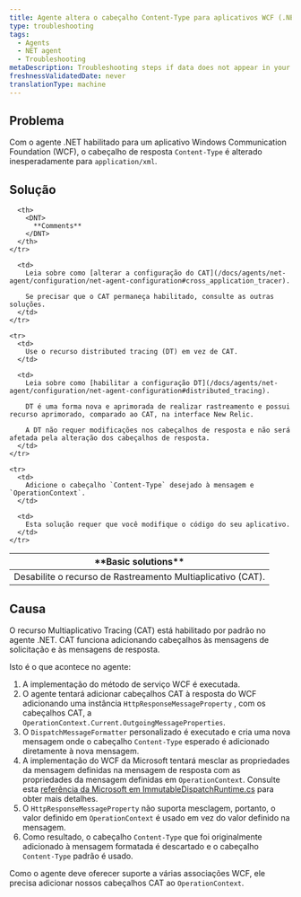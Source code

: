 ```yaml
---
title: Agente altera o cabeçalho Content-Type para aplicativos WCF (.NET)
type: troubleshooting
tags:
  - Agents
  - NET agent
  - Troubleshooting
metaDescription: Troubleshooting steps if data does not appear in your app after you installed the New Relic .NET agent.
freshnessValidatedDate: never
translationType: machine
---
```


## Problema

Com o agente .NET habilitado para um aplicativo Windows Communication Foundation (WCF), o cabeçalho de resposta `Content-Type` é alterado inesperadamente para `application/xml`.

## Solução

<table>
  <thead>
    <tr>
      <th>
        <DNT>
          **Basic solutions**
        </DNT>
      </th>

      <th>
        <DNT>
          **Comments**
        </DNT>
      </th>
    </tr>
  </thead>

  <tbody>
    <tr>
      <td>
        Desabilite o recurso de Rastreamento Multiaplicativo (CAT).
      </td>

      <td>
        Leia sobre como [alterar a configuração do CAT](/docs/agents/net-agent/configuration/net-agent-configuration#cross_application_tracer).

        Se precisar que o CAT permaneça habilitado, consulte as outras soluções.
      </td>
    </tr>

    <tr>
      <td>
        Use o recurso distributed tracing (DT) em vez de CAT.
      </td>

      <td>
        Leia sobre como [habilitar a configuração DT](/docs/agents/net-agent/configuration/net-agent-configuration#distributed_tracing).

        DT é uma forma nova e aprimorada de realizar rastreamento e possui recurso aprimorado, comparado ao CAT, na interface New Relic.

        A DT não requer modificações nos cabeçalhos de resposta e não será afetada pela alteração dos cabeçalhos de resposta.
      </td>
    </tr>

    <tr>
      <td>
        Adicione o cabeçalho `Content-Type` desejado à mensagem e `OperationContext`.
      </td>

      <td>
        Esta solução requer que você modifique o código do seu aplicativo.
      </td>
    </tr>
  </tbody>
</table>

## Causa

O recurso Multiaplicativo Tracing (CAT) está habilitado por padrão no agente .NET. CAT funciona adicionando cabeçalhos às mensagens de solicitação e às mensagens de resposta.

Isto é o que acontece no agente:

1. A implementação do método de serviço WCF é executada.
2. O agente tentará adicionar cabeçalhos CAT à resposta do WCF adicionando uma instância `HttpResponseMessageProperty` , com os cabeçalhos CAT, a `OperationContext.Current.OutgoingMessageProperties`.
3. O `DispatchMessageFormatter` personalizado é executado e cria uma nova mensagem onde o cabeçalho `Content-Type` esperado é adicionado diretamente à nova mensagem.
4. A implementação do WCF da Microsoft tentará mesclar as propriedades da mensagem definidas na mensagem de resposta com as propriedades da mensagem definidas em `OperationContext`. Consulte esta [referência da Microsoft em ImmutableDispatchRuntime.cs](https://referencesource.microsoft.com/#System.ServiceModel/System/ServiceModel/Dispatcher/ImmutableDispatchRuntime.cs,725) para obter mais detalhes.
5. O `HttpResponseMessageProperty` não suporta mesclagem, portanto, o valor definido em `OperationContext` é usado em vez do valor definido na mensagem.
6. Como resultado, o cabeçalho `Content-Type` que foi originalmente adicionado à mensagem formatada é descartado e o cabeçalho `Content-Type` padrão é usado.

Como o agente deve oferecer suporte a várias associações WCF, ele precisa adicionar nossos cabeçalhos CAT ao `OperationContext`.